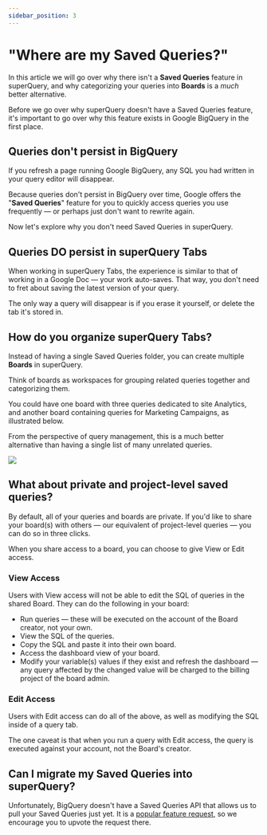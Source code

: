 ```yaml
---
sidebar_position: 3
---
```


# "Where are my Saved Queries?"

In this article we will go over why there isn't a **Saved Queries** feature in superQuery, and why categorizing your queries into **Boards** is a _much_ better alternative.

Before we go over why superQuery doesn't have a Saved Queries feature, it's important to go over why this feature exists in Google BigQuery in the first place.

## Queries don't persist in BigQuery

If you refresh a page running Google BigQuery, any SQL you had written in your query editor will disappear.

Because queries don't persist in BigQuery over time, Google offers the "**Saved Queries**" feature for you to quickly access queries you use frequently &mdash; or perhaps just don't want to rewrite again.

Now let's explore why you don't need Saved Queries in superQuery.

## Queries DO persist in superQuery Tabs

When working in superQuery Tabs, the experience is similar to that of working in a Google Doc &mdash; your work auto-saves. That way, you don't need to fret about saving the latest version of your query.

The only way a query will disappear is if you erase it yourself, or delete the tab it's stored in.

## How do you organize superQuery Tabs?

Instead of having a single Saved Queries folder, you can create multiple **Boards** in superQuery.

Think of boards as workspaces for grouping related queries together and categorizing them.

You could have one board with three queries dedicated to site Analytics, and another board containing queries for Marketing Campaigns, as illustrated below.

From the perspective of query management, this is a much better alternative than having a single list of many unrelated queries.

![](../../../static/img/superquery/image-4.png)

## What about private and project-level saved queries?

By default, all of your queries and boards are private. If you'd like to share your board(s) with others &mdash; our equivalent of project-level queries &mdash; you can do so in three clicks.

When you share access to a board, you can choose to give View or Edit access.

### View Access

Users with View access will not be able to edit the SQL of queries in the shared Board. They can do the following in your board:

* Run queries &mdash; these will be executed on the account of the Board creator, not your own.
* View the SQL of the queries.
* Copy the SQL and paste it into their own board.
* Access the dashboard view of your board.
* Modify your variable(s) values if they exist and refresh the dashboard &mdash; any query affected by the changed value will be charged to the billing project of the board admin.

### Edit Access

Users with Edit access can do all of the above, as well as modifying the SQL inside of a query tab.

The one caveat is that when you run a query with Edit access, the query is executed against your account, not the Board's creator.

## Can I migrate my Saved Queries into superQuery?

Unfortunately, BigQuery doesn't have a Saved Queries API that allows us to pull your Saved Queries just yet. It is a [popular feature request](https://issuetracker.google.com/issues/111961970), so we encourage you to upvote the request there.
